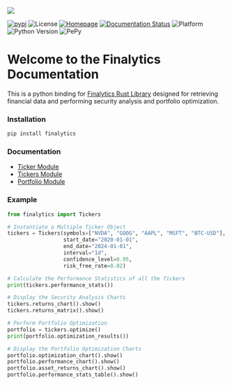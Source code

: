 ![](https://github.com/Nnamdi-sys/finalytics/raw/main/logo-color.png)

[![pypi](https://img.shields.io/pypi/v/finalytics)](https://pypi.org/project/finalytics/)
![License](https://img.shields.io/crates/l/finalytics)
[![Homepage](https://img.shields.io/badge/homepage-finalytics.rs-blue)](https://finalytics.rs/)
[![Documentation Status](https://img.shields.io/badge/docs-quarto-blue)](https://nnamdi.quarto.pub/finalytics/)
![Platform](https://img.shields.io/badge/Platform-Windows%20%7C%20Linux%20%7C%20MacOS-brightgreen)
![Python Version](https://img.shields.io/badge/Python-3.7%20%7C%203.8%20%7C%203.9%20%7C%203.10%20%7C%203.11%20%7C%203.12-blue)
![PePy](https://static.pepy.tech/personalized-badge/finalytics?period=total&units=international_system&left_color=black&right_color=blue&left_text=Downloads)


# Welcome to the Finalytics Documentation

This is a python binding for [Finalytics Rust Library](https://github.com/Nnamdi-sys/finalytics) designed for retrieving financial data and performing security analysis and portfolio optimization.

### Installation

```bash
pip install finalytics
```

### Documentation

- [Ticker Module](ticker.qmd)
- [Tickers Module](tickers.qmd)
- [Portfolio Module](portfolio.qmd)


### Example

```python
from finalytics import Tickers

# Instantiate a Multiple Ticker Object
tickers = Tickers(symbols=["NVDA", "GOOG", "AAPL", "MSFT", "BTC-USD"],
                  start_date="2020-01-01",
                  end_date="2024-01-01",
                  interval="1d",
                  confidence_level=0.95,
                  risk_free_rate=0.02)

# Calculate the Performance Statistics of all the Tickers
print(tickers.performance_stats())

# Display the Security Analysis Charts
tickers.returns_chart().show()
tickers.returns_matrix().show()

# Perform Portfolio Optimization
portfolio = tickers.optimize()
print(portfolio.optimization_results())

# Display the Portfolio Optimization Charts
portfolio.optimization_chart().show()
portfolio.performance_chart().show()
portfolio.asset_returns_chart().show()
portfolio.performance_stats_table().show()

```


